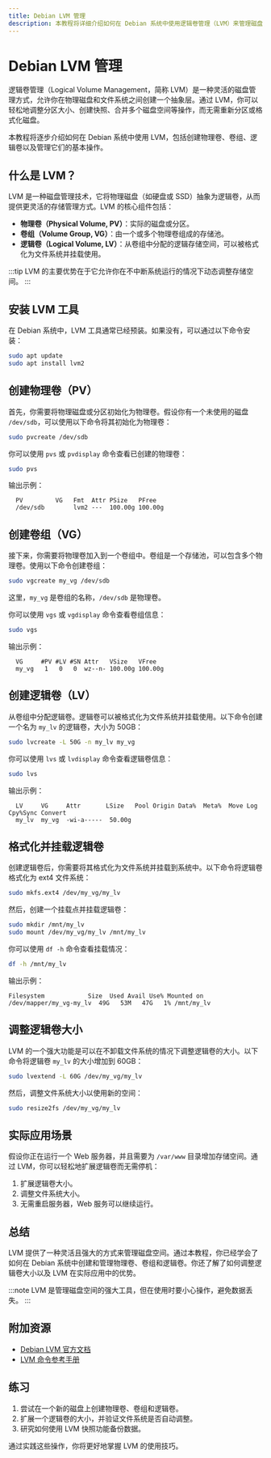 ```yaml
---
title: Debian LVM 管理
description: 本教程将详细介绍如何在 Debian 系统中使用逻辑卷管理（LVM）来管理磁盘空间。适合初学者学习 LVM 的基本概念、操作和实际应用。
---
```


# Debian LVM 管理

逻辑卷管理（Logical Volume Management，简称 LVM）是一种灵活的磁盘管理方式，允许你在物理磁盘和文件系统之间创建一个抽象层。通过 LVM，你可以轻松地调整分区大小、创建快照、合并多个磁盘空间等操作，而无需重新分区或格式化磁盘。

本教程将逐步介绍如何在 Debian 系统中使用 LVM，包括创建物理卷、卷组、逻辑卷以及管理它们的基本操作。

## 什么是 LVM？

LVM 是一种磁盘管理技术，它将物理磁盘（如硬盘或 SSD）抽象为逻辑卷，从而提供更灵活的存储管理方式。LVM 的核心组件包括：

- **物理卷（Physical Volume, PV）**：实际的磁盘或分区。
- **卷组（Volume Group, VG）**：由一个或多个物理卷组成的存储池。
- **逻辑卷（Logical Volume, LV）**：从卷组中分配的逻辑存储空间，可以被格式化为文件系统并挂载使用。

:::tip
LVM 的主要优势在于它允许你在不中断系统运行的情况下动态调整存储空间。
:::

## 安装 LVM 工具

在 Debian 系统中，LVM 工具通常已经预装。如果没有，可以通过以下命令安装：

```bash
sudo apt update
sudo apt install lvm2
```

## 创建物理卷（PV）

首先，你需要将物理磁盘或分区初始化为物理卷。假设你有一个未使用的磁盘 `/dev/sdb`，可以使用以下命令将其初始化为物理卷：

```bash
sudo pvcreate /dev/sdb
```

你可以使用 `pvs` 或 `pvdisplay` 命令查看已创建的物理卷：

```bash
sudo pvs
```

输出示例：

```
  PV         VG   Fmt  Attr PSize   PFree
  /dev/sdb        lvm2 ---  100.00g 100.00g
```

## 创建卷组（VG）

接下来，你需要将物理卷加入到一个卷组中。卷组是一个存储池，可以包含多个物理卷。使用以下命令创建卷组：

```bash
sudo vgcreate my_vg /dev/sdb
```

这里，`my_vg` 是卷组的名称，`/dev/sdb` 是物理卷。

你可以使用 `vgs` 或 `vgdisplay` 命令查看卷组信息：

```bash
sudo vgs
```

输出示例：

```
  VG     #PV #LV #SN Attr   VSize   VFree
  my_vg   1   0   0  wz--n- 100.00g 100.00g
```

## 创建逻辑卷（LV）

从卷组中分配逻辑卷。逻辑卷可以被格式化为文件系统并挂载使用。以下命令创建一个名为 `my_lv` 的逻辑卷，大小为 50GB：

```bash
sudo lvcreate -L 50G -n my_lv my_vg
```

你可以使用 `lvs` 或 `lvdisplay` 命令查看逻辑卷信息：

```bash
sudo lvs
```

输出示例：

```
  LV     VG     Attr       LSize   Pool Origin Data%  Meta%  Move Log Cpy%Sync Convert
  my_lv  my_vg  -wi-a-----  50.00g
```

## 格式化并挂载逻辑卷

创建逻辑卷后，你需要将其格式化为文件系统并挂载到系统中。以下命令将逻辑卷格式化为 ext4 文件系统：

```bash
sudo mkfs.ext4 /dev/my_vg/my_lv
```

然后，创建一个挂载点并挂载逻辑卷：

```bash
sudo mkdir /mnt/my_lv
sudo mount /dev/my_vg/my_lv /mnt/my_lv
```

你可以使用 `df -h` 命令查看挂载情况：

```bash
df -h /mnt/my_lv
```

输出示例：

```
Filesystem            Size  Used Avail Use% Mounted on
/dev/mapper/my_vg-my_lv  49G   53M   47G   1% /mnt/my_lv
```

## 调整逻辑卷大小

LVM 的一个强大功能是可以在不卸载文件系统的情况下调整逻辑卷的大小。以下命令将逻辑卷 `my_lv` 的大小增加到 60GB：

```bash
sudo lvextend -L 60G /dev/my_vg/my_lv
```

然后，调整文件系统大小以使用新的空间：

```bash
sudo resize2fs /dev/my_vg/my_lv
```

## 实际应用场景

假设你正在运行一个 Web 服务器，并且需要为 `/var/www` 目录增加存储空间。通过 LVM，你可以轻松地扩展逻辑卷而无需停机：

1. 扩展逻辑卷大小。
2. 调整文件系统大小。
3. 无需重启服务器，Web 服务可以继续运行。

## 总结

LVM 提供了一种灵活且强大的方式来管理磁盘空间。通过本教程，你已经学会了如何在 Debian 系统中创建和管理物理卷、卷组和逻辑卷。你还了解了如何调整逻辑卷大小以及 LVM 在实际应用中的优势。

:::note
LVM 是管理磁盘空间的强大工具，但在使用时要小心操作，避免数据丢失。
:::

## 附加资源

- [Debian LVM 官方文档](https://wiki.debian.org/LVM)
- [LVM 命令参考手册](https://manpages.debian.org/buster/lvm2/lvm.8.en.html)

## 练习

1. 尝试在一个新的磁盘上创建物理卷、卷组和逻辑卷。
2. 扩展一个逻辑卷的大小，并验证文件系统是否自动调整。
3. 研究如何使用 LVM 快照功能备份数据。

通过实践这些操作，你将更好地掌握 LVM 的使用技巧。